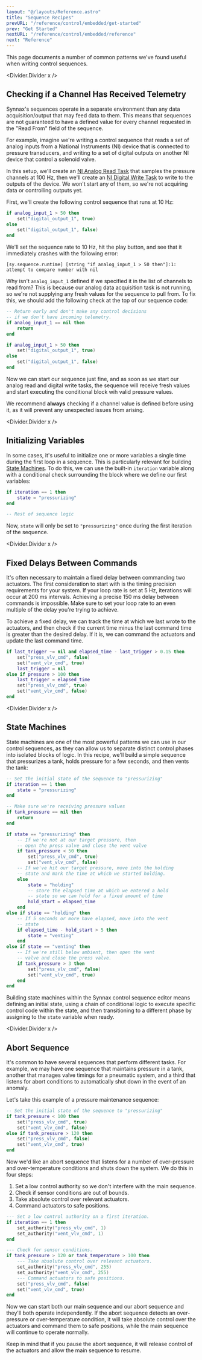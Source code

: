 ```yaml
---
layout: "@/layouts/Reference.astro"
title: "Sequence Recipes"
prevURL: "/reference/control/embedded/get-started"
prev: "Get Started"
nextURL: "/reference/control/embedded/reference"
next: "Reference"
---
```



This page documents a number of common patterns we've found useful when writing control
sequences.

<Divider.Divider x />

## Checking if a Channel Has Received Telemetry

Synnax's sequences operate in a separate environment than any data acquisition/output
that may feed data to them. This means that sequences are not guaranteed to have a
defined value for every channel requested in the "Read From" field of the sequence.

For example, imagine we're writing a control sequence that reads a set of analog inputs
from a National Instruments (NI) device that is connected to pressure transducers, and
writing to a set of digital outputs on another NI device that control a solenoid valve.

In this setup, we'll create an [NI Analog Read
Task](/reference/device-drivers/ni/analog-read-task) that samples the pressure channels
at 100 Hz, then we'll create an [NI Digital Write
Task](/reference/device-drivers/ni/digital-write-task) to write to the outputs of the
device. We won't start any of them, so we're not acquiring data or controlling outputs
yet.

First, we'll create the following control sequence that runs at 10 Hz:

```lua
if analog_input_1 > 50 then
    set("digital_output_1", true)
else
    set("digital_output_1", false)
end
```

We'll set the sequence rate to 10 Hz, hit the play button, and see that it immediately
crashes with the following error:

```
[sy.sequence.runtime] [string "if analog_input_1 > 50 then"]:1: attempt to compare number with nil
```

Why isn't `analog_input_1` defined if we specified it in the list of channels to read
from? This is because our analog data acquisition task is not running, so we're not
supplying any fresh values for the sequence to pull from. To fix this, we should add the
following check at the top of our sequence code:

```lua
-- Return early and don't make any control decisions
-- if we don't have incoming telemetry.
if analog_input_1 == nil then
    return
end

if analog_input_1 > 50 then
    set("digital_output_1", true)
else
    set("digital_output_1", false)
end
```

Now we can start our sequence just fine, and as soon as we start our analog read and
digital write tasks, the sequence will receive fresh values and start executing the
conditional block wih valid pressure values.

We recommend **always** checking if a channel value is defined before using it, as it
will prevent any unexpected issues from arising.

<Divider.Divider x />

## Initializing Variables

In some cases, it's useful to initialize one or more variables a single time during the
first loop in a sequence. This is particularly relevant for building [State
Machines](#state-machines). To do this, we can use the built-in `iteration` variable
along with a conditional check surrounding the block where we define our first
variables:

```lua
if iteration == 1 then
    state = "pressurizing"
end

-- Rest of sequence logic
```

Now, `state` will only be set to `"pressurizing"` once during the first iteration of the
sequence.

<Divider.Divider x />

## Fixed Delays Between Commands

It's often necessary to maintain a fixed delay between commanding two actuators. The
first consideration to start with is the timing precision requirements for your system.
If your loop rate is set at 5 Hz, iterations will occur at 200 ms intervals. Achieving a
precise 150 ms delay between commands is impossible. Make sure to set your loop rate to
an even multiple of the delay you're trying to achieve.

To achieve a fixed delay, we can track the time at which we last wrote to the actuators,
and then check if the current time minus the last command time is greater than the
desired delay. If it is, we can command the actuators and update the last command time.

```lua
if last_trigger ~= nil and elapsed_time - last_trigger > 0.15 then
    set("press_vlv_cmd", false)
    set("vent_vlv_cmd", true)
    last_trigger = nil
else if pressure > 100 then
    last_trigger = elapsed_time
    set("press_vlv_cmd", true)
    set("vent_vlv_cmd", false)
end
```

<Divider.Divider x />

## State Machines

State machines are one of the most powerful patterns we can use in our control
sequences, as they can allow us to separate distinct control phases into isolated blocks
of logic. In this recipe, we'll build a simple sequence that pressurizes a tank, holds
pressure for a few seconds, and then vents the tank:

```lua
-- Set the initial state of the sequence to "pressurizing"
if iteration == 1 then
    state = "pressurizing"
end

-- Make sure we're receiving pressure values
if tank_pressure == nil then
    return
end

if state == "pressurizing" then
    -- If we're not at our target pressure, then
    -- open the press valve and close the vent valve
    if tank_pressure < 50 then
        set("press_vlv_cmd", true)
        set("vent_vlv_cmd", false)
    -- If we've hit our target pressure, move into the holding
    -- state and mark the time at which we started holding.
    else
        state = "holding"
        -- store the elapsed time at which we entered a hold
        -- state so we can hold for a fixed amount of time
        hold_start = elapsed_time
    end
else if state == "holding" then
    -- If 5 seconds or more have elapsed, move into the vent
    -- state
    if elapsed_time - hold_start > 5 then
        state = "venting"
    end
else if state == "venting" then
    -- If we're still below ambient, then open the vent
    -- valve and close the press valve.
    if tank_pressure > 3 then
        set("press_vlv_cmd", false)
        set("vent_vlv_cmd", true)
    end
end
```

Building state machines within the Synnax control sequence editor means defining an
initial state, using a chain of conditional logic to execute specific control code
within the state, and then transitioning to a different phase by assigning to the
`state` variable when ready.

<Divider.Divider x />

## Abort Sequence

It's common to have several sequences that perform different tasks. For example, we may
have one sequence that maintains pressure in a tank, another that manages valve timings
for a pneumatic system, and a third that listens for abort conditions to automatically
shut down in the event of an anomaly.

Let's take this example of a pressure maintenance sequence:

```lua
-- Set the initial state of the sequence to "pressurizing"
if tank_pressure < 100 then
    set("press_vlv_cmd", true)
    set("vent_vlv_cmd", false)
else if tank_pressure > 120 then
    set("press_vlv_cmd", false)
    set("vent_vlv_cmd", true)
end
```

Now we'd like an abort sequence that listens for a number of over-pressure and
over-temperature conditions and shuts down the system. We do this in four steps:

1. Set a low control authority so we don't interfere with the main sequence.
2. Check if sensor conditions are out of bounds.
3. Take absolute control over relevant actuators.
4. Command actuators to safe positions.

```lua
--- Set a low control authority on a first iteration.
if iteration == 1 then
    set_authority("press_vlv_cmd", 1)
    set_authority("vent_vlv_cmd", 1)
end

--- Check for sensor conditions.
if tank_pressure > 120 or tank_temperature > 100 then
    --- Take absolute control over relevant actuators.
    set_authority("press_vlv_cmd", 255)
    set_authority("vent_vlv_cmd", 255)
    --- Command actuators to safe positions.
    set("press_vlv_cmd", false)
    set("vent_vlv_cmd", true)
end
```

Now we can start both our main sequence and our abort sequence and they'll both operate
independently. If the abort sequence detects an over-pressure or over-temperature
condition, it will take absolute control over the actuators and command them to safe
positions, while the main sequence will continue to operate normally.

Keep in mind that if you pause the abort sequence, it will release control of the
actuators and allow the main sequence to resume.
